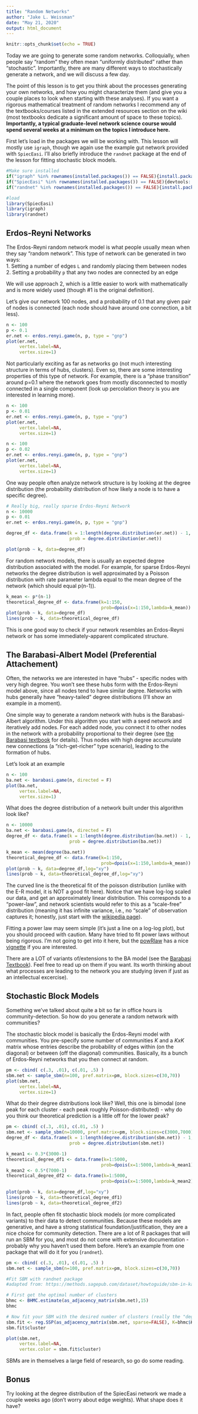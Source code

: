 ```yaml
---
title: "Random Networks"
author: "Jake L. Weissman"
date: "May 21, 2020"
output: html_document
---
```


```r
knitr::opts_chunk$set(echo = TRUE)
```

Today we are going to generate some random networks. Colloquially, when people 
say "random" they often mean "uniformly distributed" rather than "stochastic". 
Importantly, there are many different ways to stochastically generate a network,
and we will discuss a few day.

The point of this lesson is to get you think about the processes generating your
own networks, and how you might characterize them (and give you a couple places
to look when starting with these analyses). If you want a rigorous 
mathematical treatment of random networks I recommend any of the textbooks/courses
listed in the extended resources section on the wiki (most textbooks dedicate a
significant amount of space to these topics). **Importantly, a typical graduate-level
network science course would spend several weeks at a minimum on the topics I introduce here.**

First let's load in the packages we will be working with. This lesson will mostly
use `igraph`, though we again use the example gut network provided with `SpiecEasi`.
I'll also briefly introduce the `randnet` package at the end of the lesson for
fitting stochastic block models.

```r
#Make sure installed
if("igraph" %in% rownames(installed.packages()) == FALSE){install.packages("igraph")}
if("SpiecEasi" %in% rownames(installed.packages()) == FALSE){devtools::install_github("zdk123/SpiecEasi")}
if("randnet" %in% rownames(installed.packages()) == FALSE){install.packages("randnet")}

#load
library(SpiecEasi)
library(igraph)
library(randnet)
```

## Erdos-Reyni Networks

The Erdos-Reyni random network model is what people usually mean when they say
"random network". This type of network can be generated in two ways:  
1. Setting a number of edges `L` and randomly placing them between nodes  
2. Setting a probability `p` that any two nodes are connected by an edge

We will use approach 2, which is a little easier to work with mathematically and is
more widely used (though #1 is the original definition). 

Let's give our network 100 nodes, and a probability of 0.1 that any given pair of 
nodes is connected (each node should have around one connection, a bit less).

```r
n <- 100
p <- 0.1
er.net <- erdos.renyi.game(n, p, type = "gnp")
plot(er.net,
     vertex.label=NA,
     vertex.size=1)
```

Not particularly exciting as far as networks go (not much interesting structure in
terms of hubs, clusters). Even so, there are some interesting properties of this
type of network. For example, there is a "phase transition" around p=0.1 where
the network goes from mostly disconnected to mostly connected in a single component
(look up percolation theory is you are interested in learning more).

```r
n <- 100
p <- 0.01
er.net <- erdos.renyi.game(n, p, type = "gnp")
plot(er.net,
     vertex.label=NA,
     vertex.size=1)

n <- 100
p <- 0.02
er.net <- erdos.renyi.game(n, p, type = "gnp")
plot(er.net,
     vertex.label=NA,
     vertex.size=1)
```

One way people often analyze network structure is by looking at the degree distribution
(the probability distribution of how likely a node is to have a specific degree).

```r
# Really big, really sparse Erdos-Reyni Network
n <- 10000
p <- 0.01
er.net <- erdos.renyi.game(n, p, type = "gnp")

degree_df <- data.frame(k = 1:length(degree.distribution(er.net)) - 1,
                        prob = degree.distribution(er.net))

plot(prob ~ k, data=degree_df)
```

For random network models, there is usually an expected degree distribution 
associated with the model. For example, for sparse Erdos-Reyni networks the
degree distribution is well approximated by a Poisson distribution with rate
parameter lambda equal to the mean degree of the network (which should equal p(n-1)).

```r
k_mean <- p*(n-1)
theoretical_degree_df <- data.frame(k=1:150,
                                    prob=dpois(x=1:150,lambda=k_mean))
plot(prob ~ k, data=degree_df)
lines(prob ~ k, data=theoretical_degree_df)
```

This is one good way to check if your network resembles an Erdos-Reyni network or
has some immediately-apparent complicated structure.

## The Barabasi-Albert Model (Preferential Attachement)

Often, the networks we are interested in have "hubs" - specific nodes with very
high degree. You won't see these hubs form with the Erdos-Reyni model above, since
all nodes tend to have similar degree. Networks with hubs generally have "heavy-tailed"
degree distributions (I'll show an example in a moment).

One simple way to generate a random network with hubs is the Barabasi-Albert algorithm.
Under this algorithm you start with a seed network and iteratively add nodes. For
each added node, you connect it to other nodes in the network with a probability
proportional to their degree (see [the Barabasi textbook](http://networksciencebook.com/chapter/5#barabasi-model) for details). Thus
nodes with high degree accumulate new connections (a "rich-get-richer" type scenario),
leading to the formation of hubs.

Let's look at an example

```r
n <- 100
ba.net <- barabasi.game(n, directed = F)
plot(ba.net,
     vertex.label=NA,
     vertex.size=1)
```

What does the degree distribution of a network built under this algorithm look like?

```r
n <- 10000
ba.net <- barabasi.game(n, directed = F)
degree_df <- data.frame(k = 1:length(degree.distribution(ba.net)) - 1,
                        prob = degree.distribution(ba.net))

k_mean <- mean(degree(ba.net))
theoretical_degree_df <- data.frame(k=1:150,
                                    prob=dpois(x=1:150,lambda=k_mean))
plot(prob ~ k, data=degree_df,log="xy")
lines(prob ~ k, data=theoretical_degree_df,log="xy")
```

The curved line is the theoretical fit of the poisson distribution 
(unlike with the E-R model, it is NOT a good fit here). 
Notice that we have log-log scaled our data, and get an approximately linear distribution. This corresponds to a "power-law", and network scientists would refer to this as a "scale-free" distribution
(meaning it has infinite variance, i.e., no "scale" of observation captures it; 
honestly, just start with the [wikipedia page](https://en.wikipedia.org/wiki/Scale-free_network)).

Fitting a power law may seem simple (it's just a line on a log-log plot), but you
should proceed with caution. Many have tried to fit power laws without being rigorous.
I'm not going to get into it here, but the [powRlaw](https://cran.r-project.org/web/packages/poweRlaw/index.html) has a nice [vignette](https://cran.r-project.org/web/packages/poweRlaw/vignettes/b_powerlaw_examples.pdf) if you 
are interested.

There are a LOT of variants of/extensions to the BA model (see the [Barabasi Textbook](http://networksciencebook.com/chapter/6#evolving-networks)). 
Feel free to read up on them if you want. Its worth thinking about what processes
are leading to the network you are studying (even if just as an intellectual excercise).

## Stochastic Block Models

Something we've talked about quite a bit so far in office hours is community-detection.
So how do you generate a random network with communities? 

The stochastic block model is basically the Erdos-Reyni model with communities.
You pre-specify some number of communities *K* and a *KxK* matrix whose entries
describe the probability of edges within (on the diagonal) or between (off the diagonal)
communities. Basically, its a bunch of Erdos-Reyni networks that you then connect
at random.

```r
pm <- cbind( c(.3, .01), c(.01, .5) )
sbm.net <- sample_sbm(n=100, pref.matrix=pm, block.sizes=c(30,70))
plot(sbm.net,
     vertex.label=NA,
     vertex.size=1)
```

What do their degree distributions look like? Well, this one is bimodal (one peak
for each cluster - each peak roughly Poisson-distributed) - why do you think our
theoretical prediction is a little off for the lower peak?

```r
pm <- cbind( c(.3, .01), c(.01, .5) )
sbm.net <- sample_sbm(n=10000, pref.matrix=pm, block.sizes=c(3000,7000))
degree_df <- data.frame(k = 1:length(degree.distribution(sbm.net)) - 1,
                        prob = degree.distribution(sbm.net))

k_mean1 <- 0.3*(3000-1)
theoretical_degree_df1 <- data.frame(k=1:5000,
                                    prob=dpois(x=1:5000,lambda=k_mean1))
k_mean2 <- 0.5*(7000-1)
theoretical_degree_df2 <- data.frame(k=1:5000,
                                    prob=dpois(x=1:5000,lambda=k_mean2))

plot(prob ~ k, data=degree_df,log="xy")
lines(prob ~ k, data=theoretical_degree_df1)
lines(prob ~ k, data=theoretical_degree_df2)
```

In fact, people often fit stochastic block models (or more complicated variants)
to their data to detect communities. Because these models are generative, and have
a strong statistical foundation/justification, they are a nice choice for community
detection. There are a lot of R packages that will run an SBM for you, and most
do not come with extensive documentation - probably why you haven't used them before. 
Here's an example from one package that will do it for you (`randnet`).

```r
pm <- cbind( c(.3, .01), c(.01, .5) )
sbm.net <- sample_sbm(n=100, pref.matrix=pm, block.sizes=c(30,70))

#Fit SBM with randnet package
#adapted from: https://methods.sagepub.com/dataset/howtoguide/sbm-in-karate-1977

# First get the optimal number of clusters
bhmc <- BHMC.estimate(as_adjacency_matrix(sbm.net),15)
bhmc

# Now fit your SBM with the desired number of clusters (really the "degree corrected SBM" according to their documentation)
sbm.fit <- reg.SSP(as_adjacency_matrix(sbm.net, sparse=FALSE), K=bhmc$K)
sbm.fit$cluster

plot(sbm.net, 
     vertex.label=NA,
     vertex.color = sbm.fit$cluster)

```

SBMs are in themselves a large field of research, so go do some reading.

## Bonus

Try looking at the degree distribution of the SpiecEasi network we made a couple
weeks ago (don't worry about edge weights). What shape does it have?